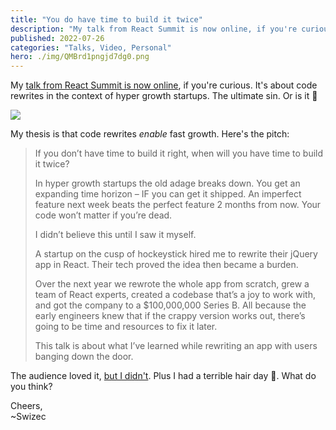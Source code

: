 ```yaml
---
title: "You do have time to build it twice"
description: "My talk from React Summit is now online, if you're curious. It's about code rewrites in the context of hyper growth startups. The ultimate sin. Or is it 🤔"
published: 2022-07-26
categories: "Talks, Video, Personal"
hero: ./img/QMBrd1pngjd7dg0.png
---
```


My [talk from React Summit is now online](https://portal.gitnation.org/contents/you-do-have-time-to-build-it-twice), if you're curious. It's about code rewrites in the context of hyper growth startups. The ultimate sin. Or is it 🤔

[![](./img/QMBrd1pngjd7dg0.png)](https://portal.gitnation.org/contents/you-do-have-time-to-build-it-twice)

My thesis is that code rewrites _enable_ fast growth. Here's the pitch:

> If you don’t have time to build it right, when will you have time to build it twice?
>
> In hyper growth startups the old adage breaks down. You get an expanding time horizon – IF you can get it shipped. An imperfect feature next week beats the perfect feature 2 months from now. Your code won’t matter if you’re dead.
>
> I didn’t believe this until I saw it myself.
>
> A startup on the cusp of hockeystick hired me to rewrite their jQuery app in React. Their tech proved the idea then became a burden.
>
> Over the next year we rewrote the whole app from scratch, grew a team of React experts, created a codebase that’s a joy to work with, and got the company to a $100,000,000 Series B. All because the early engineers knew that if the crappy version works out, there’s going to be time and resources to fix it later.
>
> This talk is about what I’ve learned while rewriting an app with users banging down the door.

The audience loved it, [but I didn't](https://swizec.com/blog/the-audience-loved-my-talk-but-i-didnt/). Plus I had a terrible hair day 🙈. What do you think?

Cheers,<br/>
~Swizec
